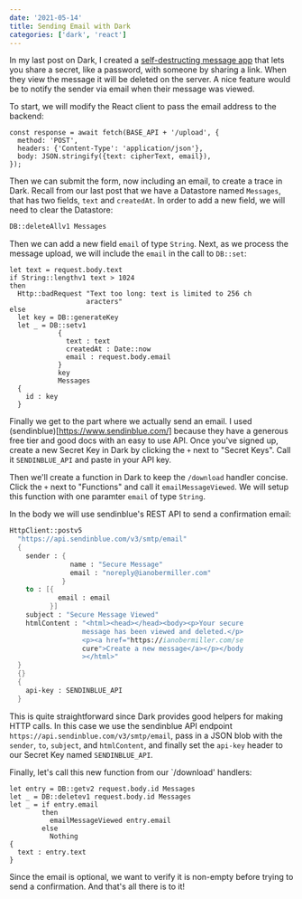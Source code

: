 ```yaml
---
date: '2021-05-14'
title: Sending Email with Dark
categories: ['dark', 'react']
---
```




In my last post on Dark, I created a [self-destructing
message app](/blog/self-destructing-messages-dark) that lets
you share a secret, like a password, with someone by sharing
a link. When they view the message it will be deleted on the
server. A nice feature would be to notify the sender via
email when their message was viewed.

To start, we will modify the React client to pass the email
address to the backend:

```tsx{4}
const response = await fetch(BASE_API + '/upload', {
  method: 'POST',
  headers: {'Content-Type': 'application/json'},
  body: JSON.stringify({text: cipherText, email}),
});
```

Then we can submit the form, now including an email, to
create a trace in Dark. Recall from our last post that we
have a Datastore named `Messages`, that has two fields,
`text` and `createdAt`. In order to add a new field, we will
need to clear the Datastore:

```fsharp
DB::deleteAllv1 Messages
```

Then we can add a new field `email` of type `String`. Next,
as we process the message upload, we will include the
`email` in the call to `DB::set`:

```fsharp{12}
let text = request.body.text
if String::lengthv1 text > 1024
then
  Http::badRequest "Text too long: text is limited to 256 ch
                   aracters"
else
  let key = DB::generateKey
  let _ = DB::setv1
            {
              text : text
              createdAt : Date::now
              email : request.body.email
            }
            key
            Messages
  {
    id : key
  }
```

Finally we get to the part where we actually send an email.
I used (sendinblue)[https://www.sendinblue.com/] because
they have a generous free tier and good docs with an easy to
use API. Once you've signed up, create a new Secret Key in
Dark by clicking the `+` next to "Secret Keys". Call it
`SENDINBLUE_API` and paste in your API key.

Then we'll create a function in Dark to keep the `/download`
handler concise. Click the `+` next to "Functions" and call
it `emailMessageViewed`. We will setup this function with
one paramter `email` of type `String`.

In the body we will use sendinblue's REST API to send a
confirmation email:

```fsharp
HttpClient::postv5
  "https://api.sendinblue.com/v3/smtp/email"
  {
    sender : {
               name : "Secure Message"
               email : "noreply@ianobermiller.com"
             }
    to : [{
            email : email
          }]
    subject : "Secure Message Viewed"
    htmlContent : "<html><head></head><body><p>Your secure
                  message has been viewed and deleted.</p>
                  <p><a href="https://ianobermiller.com/se
                  cure">Create a new message</a></p></body
                  ></html>"
  }
  {}
  {
    api-key : SENDINBLUE_API
  }
```

This is quite straightforward since Dark provides good
helpers for making HTTP calls. In this case we use the
sendinblue API endpoint
`https://api.sendinblue.com/v3/smtp/email`, pass in a JSON
blob with the `sender`, `to`, `subject`, and `htmlContent`,
and finally set the `api-key` header to our Secret Key named
`SENDINBLUE_API`.

Finally, let's call this new function from our `/download'
handlers:

```fsharp{3-7}
let entry = DB::getv2 request.body.id Messages
let _ = DB::deletev1 request.body.id Messages
let _ = if entry.email
        then
          emailMessageViewed entry.email
        else
          Nothing
{
  text : entry.text
}
```

Since the email is optional, we want to verify it is
non-empty before trying to send a confirmation. And that's
all there is to it!
